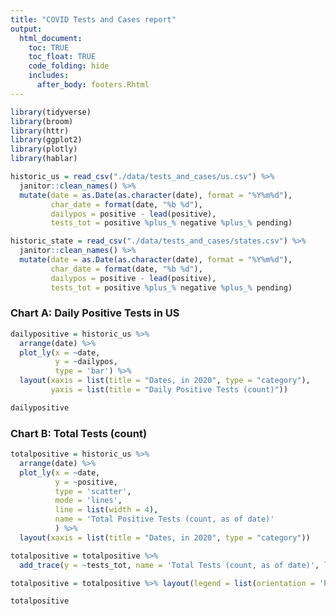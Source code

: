 ```yaml
---
title: "COVID Tests and Cases report"
output: 
  html_document:
    toc: TRUE
    toc_float: TRUE
    code_folding: hide
    includes:
      after_body: footers.Rhtml
---
```


```r
library(tidyverse)
library(broom)
library(httr)
library(ggplot2)
library(plotly)
library(hablar)
```

```r
historic_us = read_csv("./data/tests_and_cases/us.csv") %>% 
  janitor::clean_names() %>% 
  mutate(date = as.Date(as.character(date), format = "%Y%m%d"),
         char_date = format(date, "%b %d"),
         dailypos = positive - lead(positive),
         tests_tot = positive %plus_% negative %plus_% pending)

historic_state = read_csv("./data/tests_and_cases/states.csv") %>% 
  janitor::clean_names() %>% 
  mutate(date = as.Date(as.character(date), format = "%Y%m%d"),
         char_date = format(date, "%b %d"),
         dailypos = positive - lead(positive),
         tests_tot = positive %plus_% negative %plus_% pending)
```


### Chart A: Daily Positive Tests in US

```r
dailypositive = historic_us %>%
  arrange(date) %>% 
  plot_ly(x = ~date,
          y = ~dailypos,
          type = 'bar') %>% 
  layout(xaxis = list(title = "Dates, in 2020", type = "category"),
         yaxis = list(title = "Daily Positive Tests (count)"))

dailypositive
```



### Chart B: Total Tests (count)

```r
totalpositive = historic_us %>%
  arrange(date) %>% 
  plot_ly(x = ~date,
          y = ~positive,
          type = 'scatter',
          mode = 'lines',
          line = list(width = 4),
          name = 'Total Positive Tests (count, as of date)'
          ) %>% 
  layout(xaxis = list(title = "Dates, in 2020", type = "category"))

totalpositive = totalpositive %>% 
  add_trace(y = ~tests_tot, name = 'Total Tests (count, as of date)', line = list(width = 4)) 

totalpositive = totalpositive %>% layout(legend = list(orientation = 'h'))

totalpositive
```